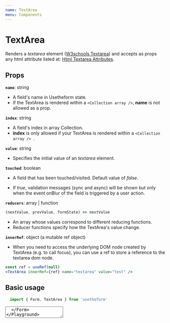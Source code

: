 ---
name: TextArea
menu: Components
---


# TextArea
Renders a *textarea* element ([W3schools Textarea](https://www.w3schools.com/tags/tag_textarea.asp)) and accepts as props any html attribute listed at: [Html Textarea Attributes](https://www.w3schools.com/tags/tag_textarea.asp).

## Props

**`name`**: string

- A field's name in Usetheform state. <br />
- If the TextArea is rendered within a `<Collection array />`, **name** is not allowed as a prop.

**`index`**: string

- A field's index in array Collection. <br />
- **index** is only allowed if your TextArea is rendered within a `<Collection array /> `.

**`value`**: string

- Specifies the initial value of an *textarea* element.

**`touched`**: boolean

- A field that has been touched/visited. Default value of *false*. 

- If *true*, validation messages (sync and async) will be shown but only when the event onBlur of the field is triggered by a user action.

**`reducers`**: array | function

```javascript
(nextValue, prevValue, formState) => nextValue
```
 
- An array whose values correspond to different reducing functions.
- Reducer functions specify how the TextArea's value change.

**`innerRef`**: object (a mutable ref object)

- When you need to access the underlying DOM node created by TextArea (e.g. to call focus), you can use a ref to store a reference to the textarea dom node.

```jsx
const ref = useRef(null)
<TextArea innerRef={ref} name="textarea" value="test" />
```

## Basic usage

```javascript
  import { Form, TextArea } from 'usetheform'
```

<Playground>
  <Form>
    <TextArea name="textarea" value="foo" />
  </Form>
</Playground>

## Reducers

```javascript
  import { Form, TextArea } from 'usetheform'
```

<Playground>
{() => {
    const noHtmlTags = (nextValue, prevValue) => nextValue.replace(/(<([^>]+)>)/ig, "");
    const notNumber = (nextValue, prevValue) => nextValue.replace(/[0-9]+/ig, "");
    return (
      <Form>
        <TextArea name="textareaReducer" reducers={[noHtmlTags, notNumber]} value="foo" />
      </Form>
    )
  }
}
</Playground>

## Validation - Sync

```javascript
  import { useValidation } from 'usetheform'
```

<Playground>
{() => {
    const notNumber = value =>
    !(value && !/^[A-Za-z ]+$/i.test(value))
      ? undefined
      : "Numbers not allowed";
    const required = value => (value && value.trim() !== "" ? undefined : "Required");
    const [status, validation] = useValidation([required, notNumber]);
    return (
      <Form>
        <TextArea name="notEmpty" touched {...validation} />
        {status.error && <label>{status.error}</label>}
      </Form>
    )
  }
}
</Playground>

## Validation - Async

```jsx
import { useAsyncValidation, useForm } from 'usetheform'

const Submit = () => {
  const { isValid } = useForm();
  return (
    <button disabled={!isValid} type="submit">
      Submit
    </button>
  );
};

```

<Playground>
{() => {
     const asyncTest = value =>
      new Promise((resolve, reject) => {
        // it could be an API call or any async operation
        setTimeout(() => {
          if (value === "foo") {
            reject("text not allowed");
          } else {
            resolve("Success");
          }
        }, 1000);
    });
    const [asyncStatus, asyncValidation] = useAsyncValidation(asyncTest);
    return (
      <Form>
        <TextArea name="text" touched {...asyncValidation} />
        {asyncStatus.status === undefined && <label>Async Check Not Started Yet</label>}
        {asyncStatus.status === "asyncStart" && <label>Checking...</label>}
        {asyncStatus.status === "asyncError" && <label>{asyncStatus.value}</label>}
        {asyncStatus.status === "asyncSuccess" && <label>{asyncStatus.value}</label>}
        <br />
        <Submit />
      </Form>
    )
  }
}
</Playground>
